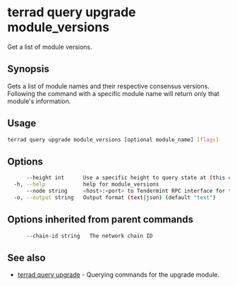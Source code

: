 # terrad query upgrade module_versions

Get a list of module versions. 

## Synopsis

Gets a list of module names and their respective consensus versions.
Following the command with a specific module name will return only
that module's information.

## Usage

```sh Terrad
terrad query upgrade module_versions [optional module_name] [flags]
```

## Options

```sh Terrad
      --height int      Use a specific height to query state at (this can error if the node is pruning state)
  -h, --help            help for module_versions
      --node string     <host>:<port> to Tendermint RPC interface for this chain (default "tcp://localhost:26657")
  -o, --output string   Output format (text|json) (default "text")
```

## Options inherited from parent commands

```sh Terrad
      --chain-id string   The network chain ID
```

## See also

* [terrad query upgrade](./terrad_query_upgrade.mdx)	 - Querying commands for the upgrade module.


